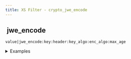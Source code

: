 ```yaml
---
title: XS Filter - crypto_jwe_encode
---
```


## <img src="../assets/docuBadge (11).png" alt="" data-size="line" /> jwe\_encode <a href="#xs-crypto_jwe_encode" id="xs-crypto_jwe_encode"></a>

`value|jwe_encode:key:header:key_algo:enc_algo:max_age`

<details>

<summary>Examples</summary>

```javascript
data|jwe_encode:"{}":"{}":"A256KW":"A256CBC-HS512":0    // Returns JWE token
```

</details>
